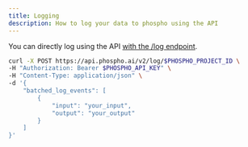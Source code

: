 ```yaml
---
title: Logging
description: How to log your data to phospho using the API
---
```


You can directly log using the API [with the /log endpoint](https://api.phospho.ai/v2/redoc#tag/Logs).

```bash
curl -X POST https://api.phospho.ai/v2/log/$PHOSPHO_PROJECT_ID \
-H "Authorization: Bearer $PHOSPHO_API_KEY" \
-H "Content-Type: application/json" \
-d '{
    "batched_log_events": [
        {
            "input": "your_input",
            "output": "your_output"
        }
    ]
}'
```
